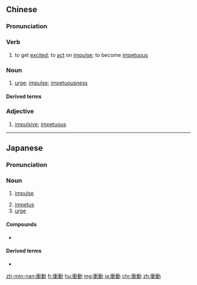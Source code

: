 {{also|冲动}}
==Chinese==
{{zh-forms|s=冲动}}

===Pronunciation===
{{zh-pron
|m=chōngdòng
|c=cung1 dung6
|h=pfs=chhûng-thung
|mn=chhiong-tōng
|cat=v,n,a
}}

===Verb===
{{zh-verb}}

# to get [[excited]]; to [[act]] on [[impulse]]; to become [[impetuous]]

===Noun===
{{zh-noun}}

# [[urge]]; [[impulse]]; [[impetuousness]]

====Derived terms====
{{zh-der|神經衝動|性衝動}}

===Adjective===
{{zh-adj}}

# [[impulsive]]; [[impetuous]]

----

==Japanese==
{{ja-kanjitab|しょう|どう|yomi=on}}

===Pronunciation===
{{ja-pron|しょうどう|y=o}}

===Noun===
{{ja-noun|しょうどう}}

# [[impulse]]
#: {{ja-usex|衝動に駆られる|しょうどう に かられる|be driven by an impulse}}
#: {{ja-usex|衝動的に|しょうどうてき に|impulsively; on the spur of the moment}}
#: {{ja-usex|衝動を抑える|しょうどう を おさえる|resist [overcome, stifle] an impulse}}
# [[impetus]]
# [[urge]]

====Compounds====
* {{ja-r|衝動買い|しょうどうがい|gloss=impulse buying}}

====Derived terms====
* {{ja-r|性衝動|せいしょうどう}}

[[zh-min-nan:衝動]]
[[fr:衝動]]
[[hu:衝動]]
[[mg:衝動]]
[[ja:衝動]]
[[chr:衝動]]
[[zh:衝動]]
